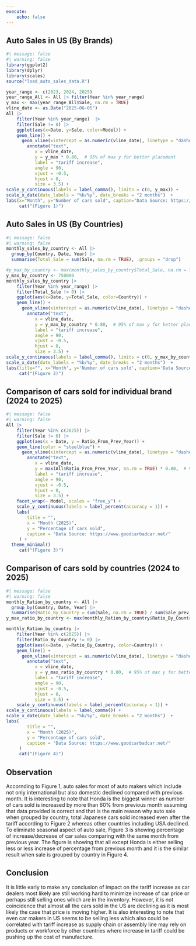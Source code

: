 ```yaml
---
execute:
    echo: false
---
```

## Auto Sales in US (By Brands)
```r
#| message: false
#| warning: false
library(ggplot2)
library(dplyr)
library(scales)
source("load_auto_sales_data.R")

year_range <- c(2023, 2024, 2025)
year_range_All <- All |> filter(Year %in% year_range)
y_max <- max(year_range_All$Sale, na.rm = TRUE)
vline_date <- as.Date("2025-06-05")
All |> 
    filter(Year %in% year_range)  |> 
    filter(Sale != 0) |> 
    ggplot(aes(x=Date, y=Sale, color=Model)) + 
    geom_line() + 
      geom_vline(xintercept = as.numeric(vline_date), linetype = "dashed", color = "black") +
        annotate("text",
           x = vline_date,
           y = y_max * 0.80,  # 95% of max y for better placement
           label = "tariff increase",
           angle = 90,
           vjust = -0.5,
           hjust = 0,
           size = 3.5) +
scale_y_continuous(labels = label_comma(), limits = c(0, y_max)) + 
scale_x_date(date_labels = "%b/%y", date_breaks = "2 months")  + 
labs(x="Month", y="Number of cars sold", caption="Data Source: https://www.goodcarbadcar.net/")
     cat("(Figure 1)")
```
## Auto Sales in US (By Countries)
```r
#| message: false
#| warning: false
monthly_sales_by_country <- All |>
  group_by(Country, Date, Year) |>
  summarise(Total_Sale = sum(Sale, na.rm = TRUE), .groups = "drop")

#y_max_by_country <- max(monthly_sales_by_country$Total_Sale, na.rm = TRUE)
y_max_by_country <- 750000
monthly_sales_by_country |>
    filter(Year %in% year_range) |> 
    filter(Total_Sale != 0) |> 
    ggplot(aes(x=Date, y=Total_Sale, color=Country)) + 
    geom_line() + 
      geom_vline(xintercept = as.numeric(vline_date), linetype = "dashed", color = "black") +
        annotate("text",
           x = vline_date,
           y = y_max_by_country * 0.80,  # 95% of max y for better placement
           label = "tariff increase",
           angle = 90,
           vjust = -0.5,
           hjust = 0,
           size = 3.5) +
scale_y_continuous(labels = label_comma(), limits = c(0, y_max_by_country)) + 
scale_x_date(date_labels = "%b/%y", date_breaks = "2 months")  + 
labs(title="", x="Month", y='Number of cars sold', caption='Data Source: https://www.goodcarbadcar.net/')
     cat("(Figure 2)")
```
## Comparison of cars sold for individual brand (2024 to 2025)
```r
#| message: false
#| warning: false
All |> 
    filter(Year %in% c(2025)) |> 
    filter(Sale != 0) |> 
    ggplot(aes(x = Date, y = Ratio_From_Prev_Year)) +
    geom_line(color = "steelblue") +
      geom_vline(xintercept = as.numeric(vline_date), linetype = "dashed", color = "black") +
        annotate("text",
           x = vline_date,
           y = max(All$Ratio_From_Prev_Year, na.rm = TRUE) * 0.80,  # 95% of max y for better placement
           label = "tariff increase",
           angle = 90,
           vjust = -0.5,
           hjust = 0,
           size = 3.5) +
    facet_wrap(~ Model, scales = "free_y") +
    scale_y_continuous(labels = label_percent(accuracy = 1)) +
    labs(
        title = "",
        x = "Month (2025)",
        y = "Percentage of cars sold",
        caption = "Data Source: https://www.goodcarbadcar.net/"
     ) +
  theme_minimal()
     cat("(Figure 3)")
```
## Comparison of cars sold by countries (2024 to 2025)
```r
#| message: false
#| warning: false
monthly_Ration_by_country <- All |>
  group_by(Country, Date, Year) |>
  summarise(Ratio_By_Country = sum(Sale, na.rm = TRUE) / sum(Sale_prev_year, na.rm = TRUE), .groups = "drop")
y_max_ratio_by_country <- max(monthly_Ration_by_country$Ratio_By_Country, na.rm = TRUE)

monthly_Ration_by_country |>
    filter(Year %in% c(2025)) |> 
    filter(Ratio_By_Country != 0) |> 
    ggplot(aes(x=Date, y=Ratio_By_Country, color=Country)) + 
    geom_line() + 
      geom_vline(xintercept = as.numeric(vline_date), linetype = "dashed", color = "black") +
        annotate("text",
           x = vline_date,
           y = y_max_ratio_by_country * 0.80,  # 95% of max y for better placement
           label = "tariff increase",
           angle = 90,
           vjust = -0.5,
           hjust = 0,
           size = 3.5) +
    scale_y_continuous(labels = label_percent(accuracy = 1)) +
scale_y_continuous(labels = label_comma()) + 
scale_x_date(date_labels = "%b/%y", date_breaks = "2 months")  + 
labs(
        title = "",
        x = "Month (2025)",
        y = "Percentage of cars sold",
        caption = "Data Source: https://www.goodcarbadcar.net/"
     ) 
     cat("(Figure 4)")
```

## Observation
Accornding to Figure 1, auto sales for most of auto makers which include not only international but also domestic declined compared with previous month.  It is interesting to note that Honda is the biggest winner as number of cars sold is increased by more than 60% from previous month assuming that data provided is correct and that is the main reason why auto sale when grouped by country, total Japanese cars sold increased even after the tariff according to Figure 2 whereas other countries including USA declined.  To eliminate seasonal aspect of auto sale, Figure 3 is showing percentage of increase/decrease of car sales comparing with the same month from previous year.  The figure is showing that all except Honda is either selling less or less increase of percentage from previous month and it is the similar result when sale is grouped by country in Figure 4.


## Conclusion
It is little early to make any conclusion of impact on the tariff increase as car dealers most likely are still working hard to minimize increase of car price or perhaps still selling ones which are in the inventory.  However, it is not coincidence that almost all the cars sold in the US are declining as it is most likely the case that price is moving higher.  It is also interesting to note that even car makers in US seems to be selling less which also could be correlated with tariff increase as supply chain or assembly line may rely on products or workforce by other countries where increase in tariff could be pushing up the cost of manufacture.   